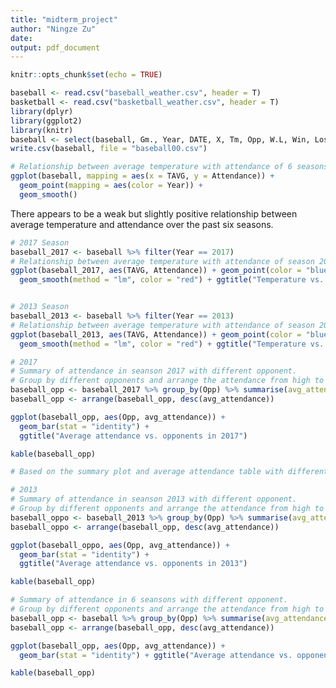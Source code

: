 ```yaml
---
title: "midterm_project"
author: "Ningze Zu"
date: 
output: pdf_document
---
```


```r
knitr::opts_chunk$set(echo = TRUE)
```


```r
baseball <- read.csv("baseball_weather.csv", header = T)
basketball <- read.csv("basketball_weather.csv", header = T)
library(dplyr)
library(ggplot2)
library(knitr)
baseball <- select(baseball, Gm., Year, DATE, X, Tm, Opp, W.L, Win, Loss, Save, Time, D.N, Attendance, TAVG, TMAX, TMIN)
write.csv(baseball, file = "baseball00.csv")
```

```r
# Relationship between average temperature with attendance of 6 seasons
ggplot(baseball, mapping = aes(x = TAVG, y = Attendance)) +
  geom_point(mapping = aes(color = Year)) +
  geom_smooth()
```

There appears to be a weak but slightly positive relationship between  average temperature and attendance over the past six seasons.

```r
# 2017 Season
baseball_2017 <- baseball %>% filter(Year == 2017)
# Relationship between average temperature with attendance of season 2017
ggplot(baseball_2017, aes(TAVG, Attendance)) + geom_point(color = "blue") + 
  geom_smooth(method = "lm", color = "red") + ggtitle("Temperature vs. Attendance in 2017")


# 2013 Season
baseball_2013 <- baseball %>% filter(Year == 2013)
# Relationship between average temperature with attendance of season 2013
ggplot(baseball_2013, aes(TAVG, Attendance)) + geom_point(color = "blue") + 
  geom_smooth(method = "lm", color = "red") + ggtitle("Temperature vs. Attendance in 2013")
```

```r
# 2017
# Summary of attendance in seanson 2017 with different opponent.
# Group by different opponents and arrange the attendance from high to low
baseball_opp <- baseball_2017 %>% group_by(Opp) %>% summarise(avg_attendance = mean(Attendance))
baseball_opp <- arrange(baseball_opp, desc(avg_attendance))

ggplot(baseball_opp, aes(Opp, avg_attendance)) + 
  geom_bar(stat = "identity") +
  ggtitle("Average attendance vs. opponents in 2017")

kable(baseball_opp)

# Based on the summary plot and average attendance table with different opponents,
```

```r
# 2013
# Summary of attendance in seanson 2013 with different opponent.
# Group by different opponents and arrange the attendance from high to low
baseball_oppo <- baseball_2013 %>% group_by(Opp) %>% summarise(avg_attendance = mean(Attendance))
baseball_oppo <- arrange(baseball_opp, desc(avg_attendance))

ggplot(baseball_oppo, aes(Opp, avg_attendance)) + 
  geom_bar(stat = "identity") +
  ggtitle("Average attendance vs. opponents in 2013")

kable(baseball_opp)
```

```r
# Summary of attendance in 6 seansons with different opponent.
# Group by different opponents and arrange the attendance from high to low
baseball_opp <- baseball %>% group_by(Opp) %>% summarise(avg_attendance = mean(Attendance))
baseball_opp <- arrange(baseball_opp, desc(avg_attendance))

ggplot(baseball_opp, aes(Opp, avg_attendance)) +
  geom_bar(stat = "identity") + ggtitle("Average attendance vs. opponents in six seasons")

kable(baseball_opp)
```



